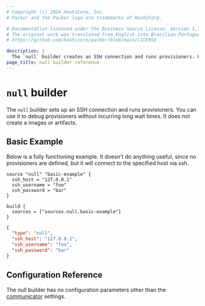 ```yaml
---
# Copyright (c) 2024 HashiCorp, Inc.
# Packer and the Packer logo are trademarks of HashiCorp.

# Documentation licensed under the Business Source License, Version 1.1.
# The original work was translated from English into Brazilian Portuguese.
# https://github.com/hashicorp/packer/blob/main/LICENSE

description: |
  The `null` builder creates an SSH connection and runs provisioners. Use the `null` builder to debug provisioners without incurring long wait times.
page_title: null builder reference
---
```


<BadgesHeader>
  <PluginBadge type="official" />
</BadgesHeader>

# `null` builder

The `null` builder sets up an SSH connection and runs provisioners. You can use it to debug provisioners without incurring long wait times. It does not create a images or artifacts.

## Basic Example

Below is a fully functioning example. It doesn't do anything useful, since no
provisioners are defined, but it will connect to the specified host via ssh.

<Tabs>
<Tab heading="HCL2">

```hcl
source "null" "basic-example" {
  ssh_host = "127.0.0.1"
  ssh_username = "foo"
  ssh_password = "bar"
}

build {
  sources = ["sources.null.basic-example"]
}
```

</Tab>
<Tab heading="JSON">

```json
{
  "type": "null",
  "ssh_host": "127.0.0.1",
  "ssh_username": "foo",
  "ssh_password": "bar"
}
```

</Tab>
</Tabs>

## Configuration Reference

The null builder has no configuration parameters other than the
[communicator](/packer/docs/templates/legacy_json_templates/communicator) settings.
